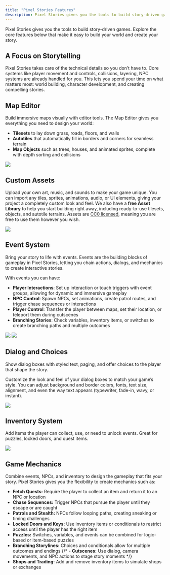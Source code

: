 ```yaml
---
title: "Pixel Stories Features"
description: Pixel Stories gives you the tools to build story-driven games. Explore the core features that make designing your world and mechanics easy.
---
```


Pixel Stories gives you the tools to build story-driven games. Explore the core features below that make it easy to build your world and create your story.

## A Focus on Storytelling

Pixel Stories takes care of the technical details so you don’t have to. Core systems like player movement and controls, collisions, layering, NPC systems are already handled for you. This lets you spend your time on what matters most: world building, character development, and creating compelling stories.

## Map Editor

Build immersive maps visually with editor tools. The Map Editor gives you everything you need to design your world:

- **Tilesets** to lay down grass, roads, floors, and walls
- **Autotiles** that automatically fill in borders and corners for seamless terrain
- **Map Objects** such as trees, houses, and animated sprites, complete with depth sorting and collisions

![](../../assets/docs-images/features/image-1.png)

## Custom Assets

Upload your own art, music, and sounds to make your game unique. You can import any tiles, sprites, animations, audio, or UI elements, giving your project a completely custom look and feel.
We also have a **free Asset Library** to help you start building right away, including ready-to-use tilesets, objects, and autotile terrains. Assets are [CC0 licensed](https://creativecommons.org/public-domain/cc0/), meaning you are free to use them however you wish.

![](../../assets/docs-images/features/image-2.png)

## Event System

Bring your story to life with events. Events are the building blocks of gameplay in Pixel Stories, letting you chain actions, dialogs, and mechanics to create interactive stories.

With events you can have:

- **Player Interactions**: Set up interaction or touch triggers with event groups, allowing for dynamic and immersive gameplay
- **NPC Control**: Spawn NPCs, set animations, create patrol routes, and trigger chase sequences or interactions
- **Player Control**: Transfer the player between maps, set their location, or teleport them during cutscenes
- **Branching Stories**: Check variables, inventory items, or switches to create branching paths and multiple outcomes

![](../../assets/docs-images/features/image.png)
![](../../assets/docs-images/features/image-5.png)

## Dialog and Choices

Show dialog boxes with styled text, paging, and offer choices to the player that shape the story.

Customize the look and feel of your dialog boxes to match your game’s style. You can adjust background and border colors, fonts, text size, alignment, and even the way text appears (typewriter, fade-in, wavy, or instant).

![](../../assets/docs-images/features/image-3.png)

## Inventory System

Add items the player can collect, use, or need to unlock events. Great for puzzles, locked doors, and quest items.

![](../../assets/docs-images/features/image-4.png)

## Game Mechanics

Combine events, NPCs, and inventory to design the gameplay that fits your story. Pixel Stories gives you the flexibility to create mechanics such as:

- **Fetch Quests:** Require the player to collect an item and return it to an NPC or location
- **Chase Sequences:** Trigger NPCs that pursue the player until they escape or are caught
- **Patrols and Stealth:** NPCs follow looping paths, creating sneaking or timing challenges
- **Locked Doors and Keys:** Use inventory items or conditionals to restrict access until the player has the right item
- **Puzzles:** Switches, variables, and events can be combined for logic-based or item-based puzzles
- **Branching Storylines:** Choices and conditionals allow for multiple outcomes and endings
  {/* - **Cutscenes:** Use dialog, camera movements, and NPC actions to stage story moments */}
- **Shops and Trading:** Add and remove inventory items to simulate shops or exchanges
